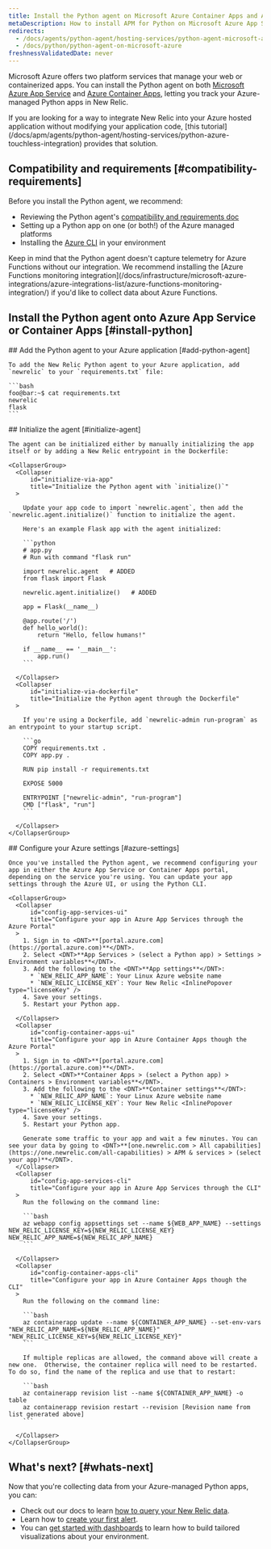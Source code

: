 ```yaml
---
title: Install the Python agent on Microsoft Azure Container Apps and App Service
metaDescription: How to install APM for Python on Microsoft Azure App Services and Container Apps.
redirects:
  - /docs/agents/python-agent/hosting-services/python-agent-microsoft-azure
  - /docs/python/python-agent-on-microsoft-azure
freshnessValidatedDate: never
---
```


Microsoft Azure offers two platform services that manage your web or containerized apps. You can install the Python agent on both [Microsoft Azure App Service](https://learn.microsoft.com/en-us/azure/app-service/overview) and [Azure Container Apps](https://learn.microsoft.com/en-us/azure/container-apps/overview), letting you track your Azure-managed Python apps in New Relic.

<Callout title="tip">
  If you are looking for a way to integrate New Relic into your Azure hosted application without modifying your application code, [this tutorial](/docs/apm/agents/python-agent/hosting-services/python-azure-touchless-integration) provides that solution.
</Callout>

## Compatibility and requirements [#compatibility-requirements]

Before you install the Python agent, we recommend: 

* Reviewing the Python agent's [compatibility and requirements doc](/docs/agents/python-agent/getting-started/compatibility-requirements-python-agent)
* Setting up a Python app on one (or both!) of the Azure managed platforms
* Installing the [Azure CLI](https://learn.microsoft.com/en-us/cli/azure/install-azure-cli-macos) in your environment

<Callout variant="info">
Keep in mind that the Python agent doesn't capture telemetry for Azure Functions without our integration. We recommend installing the [Azure Functions monitoring integration](/docs/infrastructure/microsoft-azure-integrations/azure-integrations-list/azure-functions-monitoring-integration/) if you'd like to collect data about Azure Functions.
</Callout>

## Install the Python agent onto Azure App Service or Container Apps [#install-python]

<Steps>
  <Step>
    ## Add the Python agent to your Azure application [#add-python-agent]

    To add the New Relic Python agent to your Azure application, add `newrelic` to your `requirements.txt` file:

    ```bash
    foo@bar:~$ cat requirements.txt 
    newrelic
    flask
    ```

  </Step>
  <Step>
    ## Initialize the agent [#initialize-agent]

    The agent can be initialized either by manually initializing the app itself or by adding a New Relic entrypoint in the Dockerfile:

    <CollapserGroup>
      <Collapser
          id="initialize-via-app"
          title="Initialize the Python agent with `initialize()`"
      >
        
        Update your app code to import `newrelic.agent`, then add the `newrelic.agent.initialize()` function to initialize the agent. 

        Here's an example Flask app with the agent initialized:

        ```python
        # app.py
        # Run with command "flask run"

        import newrelic.agent   # ADDED
        from flask import Flask

        newrelic.agent.initialize()   # ADDED

        app = Flask(__name__)

        @app.route('/')
        def hello_world():
            return "Hello, fellow humans!"

        if __name__ == '__main__':
            app.run()
        ```

      </Collapser>
      <Collapser
          id="initialize-via-dockerfile"
          title="Initialize the Python agent through the Dockerfile"
      >
        
        If you're using a Dockerfile, add `newrelic-admin run-program` as an entrypoint to your startup script.

        ```go
        COPY requirements.txt .
        COPY app.py .

        RUN pip install -r requirements.txt

        EXPOSE 5000

        ENTRYPOINT ["newrelic-admin", "run-program"]
        CMD ["flask", "run"]
        ```

      </Collapser>
    </CollapserGroup>

  </Step>
  <Step>
    ## Configure your Azure settings [#azure-settings]

    Once you've installed the Python agent, we recommend configuring your app in either the Azure App Service or Container Apps portal, depending on the service you're using. You can update your app settings through the Azure UI, or using the Python CLI. 

    <CollapserGroup>
      <Collapser
          id="config-app-services-ui"
          title="Configure your app in Azure App Services through the Azure Portal"
      >
        1. Sign in to <DNT>**[portal.azure.com](https://portal.azure.com)**</DNT>.
        2. Select <DNT>**App Services > (select a Python app) > Settings > Environment variables**</DNT>.
        3. Add the following to the <DNT>**App settings**</DNT>:
          * `NEW_RELIC_APP_NAME`: Your Linux Azure website name
          * `NEW_RELIC_LICENSE_KEY`: Your New Relic <InlinePopover type="licenseKey" />
        4. Save your settings.
        5. Restart your Python app.

      </Collapser>
      <Collapser
          id="config-container-apps-ui"
          title="Configure your app in Azure Container Apps though the Azure Portal"
      >
        1. Sign in to <DNT>**[portal.azure.com](https://portal.azure.com)**</DNT>.
        2. Select <DNT>**Container Apps > (select a Python app) > Containers > Environment variables**</DNT>.
        3. Add the following to the <DNT>**Container settings**</DNT>:
          * `NEW_RELIC_APP_NAME`: Your Linux Azure website name
          * `NEW_RELIC_LICENSE_KEY`: Your New Relic <InlinePopover type="licenseKey" />
        4. Save your settings.
        5. Restart your Python app.

        Generate some traffic to your app and wait a few minutes. You can see your data by going to <DNT>**[one.newrelic.com > All capabilities](https://one.newrelic.com/all-capabilities) > APM & services > (select your app)**</DNT>.
      </Collapser>
      <Collapser
          id="config-app-services-cli"
          title="Configure your app in Azure App Services through the CLI"
      >
        Run the following on the command line: 

        ```bash
        az webapp config appsettings set --name ${WEB_APP_NAME} --settings NEW_RELIC_LICENSE_KEY=${NEW_RELIC_LICENSE_KEY} NEW_RELIC_APP_NAME=${NEW_RELIC_APP_NAME}
        ```

      </Collapser>
      <Collapser
          id="config-container-apps-cli"
          title="Configure your app in Azure Container Apps though the CLI"
      >
        Run the following on the command line:

        ```bash
        az containerapp update --name ${CONTAINER_APP_NAME} --set-env-vars "NEW_RELIC_APP_NAME=${NEW_RELIC_APP_NAME}" "NEW_RELIC_LICENSE_KEY=${NEW_RELIC_LICENSE_KEY}"
        ```

        If multiple replicas are allowed, the command above will create a new one.  Otherwise, the container replica will need to be restarted. To do so, find the name of the replica and use that to restart:

        ```bash
        az containerapp revision list --name ${CONTAINER_APP_NAME} -o table
        az containerapp revision restart --revision [Revision name from list generated above]
        ```

      </Collapser>
    </CollapserGroup>
  </Step>
</Steps>

## What's next? [#whats-next]

Now that you're collecting data from your Azure-managed Python apps, you can:

* Check out our docs to learn [how to query your New Relic data](/docs/query-your-data/explore-query-data/get-started/introduction-querying-new-relic-data).
* Learn how to [create your first alert](/docs/alerts/create-alert/create-alert-condition/alert-conditions).
* You can [get started with dashboards](/docs/query-your-data/explore-query-data/dashboards/introduction-dashboards) to learn how to build tailored visualizations about your environment.

